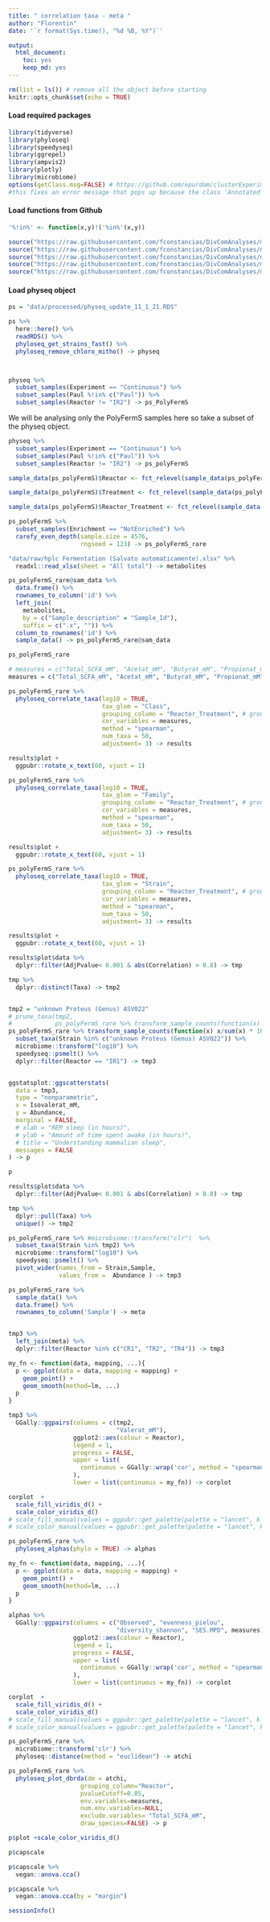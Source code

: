 ```yaml
---
title: " correlation taxa - meta "
author: "Florentin"
date: '`r format(Sys.time(), "%d %B, %Y")`'

output: 
  html_document: 
    toc: yes
    keep_md: yes
---
```

```r
rm(list = ls()) # remove all the object before starting
knitr::opts_chunk$set(echo = TRUE)
```

#### Load required packages

```r
library(tidyverse)
library(phyloseq)
library(speedyseq)
library(ggrepel)
library(ampvis2)
library(plotly)
library(microbiome)
options(getClass.msg=FALSE) # https://github.com/epurdom/clusterExperiment/issues/66
#this fixes an error message that pops up because the class 'Annotated' is defined in two different packages
```

#### Load functions from Github

```r
'%!in%' <- function(x,y)!('%in%'(x,y))

source("https://raw.githubusercontent.com/fconstancias/DivComAnalyses/master/R/phyloseq_taxa_tests.R")
source("https://raw.githubusercontent.com/fconstancias/DivComAnalyses/master/R/phyloseq_normalisation.R")
source("https://raw.githubusercontent.com/fconstancias/DivComAnalyses/master/R/phyloseq_alpha.R")
source("https://raw.githubusercontent.com/fconstancias/DivComAnalyses/master/R/phyloseq_beta.R")
source("https://raw.githubusercontent.com/fconstancias/DivComAnalyses/master/R/phyloseq_heatmap.R")
```


#### Load physeq object


```r
ps = "data/processed/physeq_update_11_1_21.RDS"

ps %>% 
  here::here() %>%
  readRDS() %>%
  phyloseq_get_strains_fast() %>%
  phyloseq_remove_chloro_mitho() -> physeq



physeq %>% 
  subset_samples(Experiment == "Continuous") %>% 
  subset_samples(Paul %!in% c("Paul")) %>%
  subset_samples(Reactor != "IR2") -> ps_PolyFermS

```  

We will be analysing only the PolyFermS samples here so take a subset of the physeq object.  
```r
physeq %>% 
  subset_samples(Experiment == "Continuous") %>% 
  subset_samples(Paul %!in% c("Paul")) %>%
  subset_samples(Reactor != "IR2") -> ps_polyFermS

sample_data(ps_polyFermS)$Reactor <- fct_relevel(sample_data(ps_polyFermS)$Reactor, "IR1", "CR", "TR1", "TR2","TR3", "TR4", "TR5", "TR6") 

sample_data(ps_polyFermS)$Treatment <- fct_relevel(sample_data(ps_polyFermS)$Treatment, "UNTREATED",  "CTX+HV292.1", "CTX","HV292.1","VAN+CCUG59168", "VAN",  "CCUG59168") 

sample_data(ps_polyFermS)$Reactor_Treatment <- fct_relevel(sample_data(ps_polyFermS)$Reactor_Treatment, "IR1_UNTREATED","CR_UNTREATED", "CR_CTX", "CR_VAN", "TR1_CTX+HV292.1","TR2_CTX", "TR3_HV292.1", "TR5_VAN+CCUG59168", "TR4_VAN", "TR6_CCUG59168") 

ps_polyFermS %>% 
  subset_samples(Enrichment == "NotEnriched") %>%
  rarefy_even_depth(sample.size = 4576,
                    rngseed = 123) -> ps_polyFermS_rare
```


```r
"data/raw/hplc Fermentation (Salvato automaticamente).xlsx" %>%
  readxl::read_xlsx(sheet = "All total") -> metabolites
```

```r
ps_polyFermS_rare@sam_data %>%
  data.frame() %>%
  rownames_to_column('id') %>%
  left_join(
    metabolites,
    by = c("Sample_description" = "Sample_Id"),
    suffix = c(".x", "")) %>%
  column_to_rownames('id') %>% 
  sample_data() -> ps_polyFermS_rare@sam_data

ps_polyFermS_rare
``` 

```r
# measures = c("Total_SCFA_mM", "Acetat_mM", "Butyrat_mM", "Propionat_mM", "Isobutyrat_mM", "Valerat_mM", "Isovalerat_mM", "Succinat_mM")
measures = c("Total_SCFA_mM", "Acetat_mM", "Butyrat_mM", "Propionat_mM", "Isobutyrat_mM", "Valerat_mM", "Isovalerat_mM", "Succinat_mM")
```

```r
ps_polyFermS_rare %>%
  phyloseq_correlate_taxa(log10 = TRUE, 
                          tax_glom = "Class",
                          grouping_column = "Reactor_Treatment", # grouping with fake group column will not subset any data.
                          cor_variables = measures, 
                          method = "spearman",
                          num_taxa = 50,
                          adjustment= 3) -> results
```

```r
results$plot +
  ggpubr::rotate_x_text(60, vjust = 1)
```

```r
ps_polyFermS_rare %>%
  phyloseq_correlate_taxa(log10 = TRUE, 
                          tax_glom = "Family",
                          grouping_column = "Reactor_Treatment", # grouping with fake group column will not subset any data.
                          cor_variables = measures, 
                          method = "spearman",
                          num_taxa = 50,
                          adjustment= 3) -> results
```

```r
results$plot +
  ggpubr::rotate_x_text(60, vjust = 1)
```

```r
ps_polyFermS_rare %>%
  phyloseq_correlate_taxa(log10 = TRUE, 
                          tax_glom = "Strain",
                          grouping_column = "Reactor_Treatment", # grouping with fake group column will not subset any data.
                          cor_variables = measures, 
                          method = "spearman",
                          num_taxa = 50,
                          adjustment= 3) -> results
```

```r
results$plot +
  ggpubr::rotate_x_text(60, vjust = 1)
```
```r
results$plot$data %>%
  dplyr::filter(AdjPvalue< 0.001 & abs(Correlation) > 0.8) -> tmp

tmp %>%
  dplyr::distinct(Taxa) -> tmp2


tmp2 = "unknown Proteus (Genus) ASV022"
# prune_taxa(tmp2,
#            ps_polyFermS_rare %>% transform_sample_counts(function(x) x/sum(x) * 100)) %>% 
ps_polyFermS_rare %>% transform_sample_counts(function(x) x/sum(x) * 100) %>%
  subset_taxa(Strain %in% c("unknown Proteus (Genus) ASV022")) %>%
  microbiome::transform("log10") %>%
  speedyseq::psmelt() %>%
  dplyr::filter(Reactor == "IR1") -> tmp3


ggstatsplot::ggscatterstats(
  data = tmp3,
  type = "nonparametric",
  x = Isovalerat_mM,
  y = Abundance,
  marginal = FALSE,
  # xlab = "REM sleep (in hours)",
  # ylab = "Amount of time spent awake (in hours)",
  # title = "Understanding mammalian sleep",
  messages = FALSE
) -> p

p
```
```r
results$plot$data %>%
  dplyr::filter(AdjPvalue< 0.001 & abs(Correlation) > 0.8) -> tmp

tmp %>%
  dplyr::pull(Taxa) %>%
  unique() -> tmp2

ps_polyFermS_rare %>% #microbiome::transform("clr")  %>%
  subset_taxa(Strain %in% tmp2) %>%
  microbiome::transform("log10") %>%
  speedyseq::psmelt() %>% 
  pivot_wider(names_from = Strain,Sample, 
              values_from =  Abundance ) -> tmp3

ps_polyFermS_rare %>% 
  sample_data() %>% 
  data.frame() %>%
  rownames_to_column('Sample') -> meta


tmp3 %>%
  left_join(meta) %>%
  dplyr::filter(Reactor %in% c("CR1", "TR2", "TR4")) -> tmp3

```

```r
my_fn <- function(data, mapping, ...){
  p <- ggplot(data = data, mapping = mapping) + 
    geom_point() + 
    geom_smooth(method=lm, ...)
  p
}

tmp3 %>%
  GGally::ggpairs(columns = c(tmp2, 
                              "Valerat_mM"),
                  ggplot2::aes(colour = Reactor),
                  legend = 1,
                  progress = FALSE,
                  upper = list(
                    continuous = GGally::wrap('cor', method = "spearman")
                  ), 
                  lower = list(continuous = my_fn)) -> corplot
```

```r
corplot  +
  scale_fill_viridis_d() +
  scale_color_viridis_d()
# scale_fill_manual(values = ggpubr::get_palette(palette = "lancet", k = 7)) +
# scale_color_manual(values = ggpubr::get_palette(palette = "lancet", k = 7))
```

```r
ps_polyFermS_rare %>%
  phyloseq_alphas(phylo = TRUE) -> alphas
```

```r
my_fn <- function(data, mapping, ...){
  p <- ggplot(data = data, mapping = mapping) + 
    geom_point() + 
    geom_smooth(method=lm, ...)
  p
}

alphas %>%
  GGally::ggpairs(columns = c("Observed", "evenness_pielou", 
                              "diversity_shannon", "SES.MPD", measures),
                  ggplot2::aes(colour = Reactor),
                  legend = 1,
                  progress = FALSE,
                  upper = list(
                    continuous = GGally::wrap('cor', method = "spearman")
                  ), 
                  lower = list(continuous = my_fn)) -> corplot
```

```r
corplot  +
  scale_fill_viridis_d() +
  scale_color_viridis_d()
# scale_fill_manual(values = ggpubr::get_palette(palette = "lancet", k = 7)) +
# scale_color_manual(values = ggpubr::get_palette(palette = "lancet", k = 7))
```


```r
ps_polyFermS_rare %>%
  microbiome::transform('clr') %>%
  phyloseq::distance(method = "euclidean") -> atchi

ps_polyFermS_rare %>%
  phyloseq_plot_dbrda(dm = atchi,
                    grouping_column="Reactor",
                    pvalueCutoff=0.05,
                    env.variables=measures, 
                    num.env.variables=NULL, 
                    exclude.variables= "Total_SCFA_mM",
                    draw_species=FALSE) -> p

p$plot +scale_color_viridis_d()

p$capscale
```

```r
p$capscale %>% 
  vegan::anova.cca()
```

```r
p$capscale %>% 
  vegan::anova.cca(by = "margin")
```


```r
sessionInfo()
```

